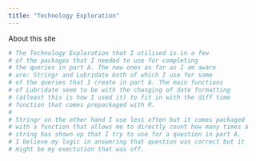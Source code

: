 ```yaml
---
title: "Technology Exploration"
---
```


About this site

```r
# The Technology Exploration that I utilised is in a few 
# of the packages that I needed to use for completing
# the queries in part A. The new ones as far as I am aware
# are: Stringr and Lubridate both of which I use for some
# of the queries that I create in part A. The main functions
# of Lubridate seem to be with the changing of date formatting
# (atleast this is how I used it) to fit in with the diff time 
# function that comes prepackaged with R. 
# 
# Stringr on the other hand I use less often but it comes packaged 
# with a function that allows me to directly count how many times a 
# string has shown up that I try to use for a question in part A. 
# I believe my logic in answering that question was correct but it
# might be my exectution that was off. 
```
